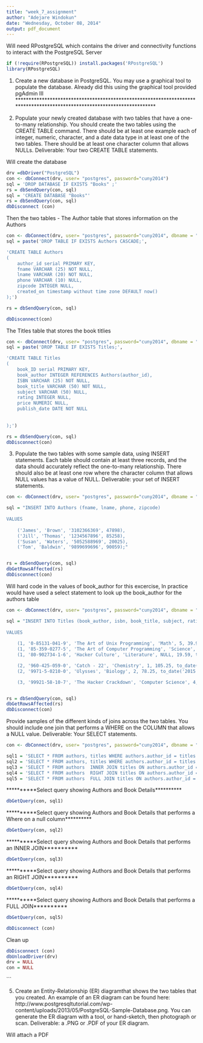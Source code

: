 ```yaml
---
title: "week_7_assignment"
author: "Adejare Windokun"
date: "Wednesday, October 08, 2014"
output: pdf_document
---
```


Will need RPostgreSQL which contains the driver and connectivity functions to interact with the PostgreSQL Server

```r

if (!require(RPostgreSQL)) install.packages('RPostgreSQL')
library(RPostgreSQL)

```
1. Create a new database in PostgreSQL. You may use a graphical tool to populate the database.
Already did this using the graphical tool provided pgAdmin III
*************************************************************************************************************************

2. Populate your newly created database with two tables that have a one-to-many relationship. 
You should create the two tables using the CREATE TABLE command. There should be at least one example
each of integer, numeric, character, and a date data type in at least one of the two tables.
There should be at least one character column that allows NULLs. Deliverable: Your two CREATE TABLE statements.

Will create the database
```r
drv =dbDriver("PostgreSQL")
con <- dbConnect(drv, user= "postgres", password="cuny2014")
sql = 'DROP DATABASE IF EXISTS "Books" ;'
rs = dbSendQuery(con, sql)
sql = 'CREATE DATABASE "Books"'
rs = dbSendQuery(con, sql)
dbDisconnect (con)
```

Then the two tables - The Author table that stores information on the Authors
```r


con <- dbConnect(drv, user= "postgres", password="cuny2014", dbname = "Books")
sql = paste('DROP TABLE IF EXISTS Authors CASCADE;',

'CREATE TABLE Authors
(
    author_id serial PRIMARY KEY,
    fname VARCHAR (25) NOT NULL,
    lname VARCHAR (20) NOT NULL,
    phone VARCHAR (10) NULL,
    zipcode INTEGER NULL,
    created_on timestamp without time zone DEFAULT now() 
);')

rs = dbSendQuery(con, sql)

dbDisconnect(con)
```

The Titles table that stores the book titlies

```r

con <- dbConnect(drv, user= "postgres", password="cuny2014", dbname = "Books")
sql = paste('DROP TABLE IF EXISTS Titles;',

'CREATE TABLE Titles
(
    book_ID serial PRIMARY KEY,
    book_author INTEGER REFERENCES Authors(author_id),
    ISBN VARCHAR (25) NOT NULL,
    book_title VARCHAR (50) NOT NULL,
    subject VARCHAR (50) NULL,
    rating INTEGER NULL,
    price NUMERIC NULL,
    publish_date DATE NOT NULL
    
    
);')

rs = dbSendQuery(con, sql)
dbDisconnect(con)
```

3. Populate the two tables with some sample data, using INSERT statements. Each table should contain at least three records,
and the data should accurately reflect the one-to-many relationship. There should also be at least one row where the character
column that allows NULL values has a value of NULL. Deliverable: your set of INSERT statements.

```r

con <- dbConnect(drv, user= "postgres", password="cuny2014", dbname = "Books")

sql = "INSERT INTO Authors (fname, lname, phone, zipcode)
 
VALUES
 
    ('James', 'Brown', '3102366369', 47898),
    ('Jill', 'Thomas', '1234567896', 85258),
    ('Susan', 'Waters', '5052588969', 20025),
    ('Tom', 'Baldwin', '9899699696', 90059);"


rs = dbSendQuery(con, sql)
dbGetRowsAffected(rs)
dbDisconnect(con)

```


Will hard code in the values of book_author for this excercise, In practice would have used a select statement to look up the book_author for the
authors table

```r

con <- dbConnect(drv, user= "postgres", password="cuny2014", dbname = "Books")

sql = "INSERT INTO Titles (book_author, isbn, book_title, subject, rating, price, publish_date)
 
VALUES
 
    (1, '0-85131-041-9', 'The Art of Unix Programming', 'Math', 5, 39.99, to_date('2014','YYYY')),
    (1, '85-359-0277-5', 'The Art of Computer Programming', 'Science', 3, 29.99, to_date('2013', 'YYYY')),
    (1, '80-902734-1-6', 'Hacker Culture', 'Literature', NULL, 19.59, to_date('2000', 'YYYY')),

    (2, '960-425-059-0', 'Catch - 22', 'Chemistry', 1, 105.25, to_date('2001', 'YYYY')),
    (2, '9971-5-0210-0', 'Ulysses', 'Biology', 2, 78.25, to_date('2015', 'YYYY')),

    (3, '99921-58-10-7', 'The Hacker Crackdown', 'Computer Science', 4, 25.36, to_date('2005', 'YYYY'));"


rs = dbSendQuery(con, sql)
dbGetRowsAffected(rs)
dbDisconnect(con)
```

Provide samples of the different kinds of joins across the two tables. You should include one join that performs a WHERE on the COLUMN that allows a NULL value. Deliverable: Your SELECT statements.

```r

con <- dbConnect(drv, user= "postgres", password="cuny2014", dbname = "Books")

sql1 = 'SELECT * FROM authors, titles WHERE authors.author_id = titles.book_author;'
sql2 = 'SELECT * FROM authors, titles WHERE authors.author_id = titles.book_author AND titles.rating IS NOT NULL;'
sql3 = 'SELECT * FROM authors  INNER JOIN titles ON authors.author_id = titles.book_author;'
sql4 = 'SELECT * FROM authors  RIGHT JOIN titles ON authors.author_id = titles.book_author;'
sql5 = 'SELECT * FROM authors  FULL JOIN titles ON authors.author_id = titles.book_author;'

```
**********Select query showing Authors and Book Details**********
```r
dbGetQuery(con, sql1)
```

**********Select query showing Authors and Book Details that performs a Where on a null column**********
```r
dbGetQuery(con, sql2)
```
**********Select query showing Authors and Book Details that performs an INNER JOIN**********
```r
dbGetQuery(con, sql3)
```
**********Select query showing Authors and Book Details that performs an RIGHT JOIN**********
```r
dbGetQuery(con, sql4)
```
**********Select query showing Authors and Book Details that performs a FULL JOIN**********
```r
dbGetQuery(con, sql5)

dbDisconnect (con)
```

Clean up
```r
dbDisconnect (con)
dbUnloadDriver(drv)
drv = NULL
con = NULL

```

```

5. Create an Entity-Relationship (ER) diagramthat shows the two tables that you created. An example of an ER diagram can be found here: http://www.postgresqltutorial.com/wp-content/uploads/2013/05/PostgreSQL-Sample-Database.png. You can generate the ER diagram with a tool, or hand-sketch, then photograph or scan. Deliverable: a .PNG or .PDF of your ER diagram.

Will attach a PDF



